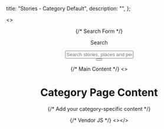 
  title: "Stories - Category Default",
  description: "",
};

<><Head>
  <meta charSet="utf-8" />
  <meta httpEquiv="x-ua-compatible" content="ie=edge" />
  <title>{metadata.title}</title>
  <meta name="description" content={metadata.description} />
  <meta name="viewport" content="width=device-width, initial-scale=1" />
  <link rel="shortcut icon" type="image/x-icon" href="/assets/imgs/theme/favicon.png" />
  <link rel="stylesheet" href="/assets/css/style.css" />
  <link rel="stylesheet" href="/assets/css/widgets.css" />
  <link rel="stylesheet" href="/assets/css/responsive.css" />
</Head><Sidebar /><Header /></>

{/* Search Form */}
<div className="main-search-form">
  <div className="container">
    <div className="pt-50 pb-50">
      <div className="row mb-20">
        <div className="col-12 align-self-center main-search-form-cover m-auto">
          <p className="text-center">
            <span className="search-text-bg">Search</span>
          </p>
          <form action="#" className="search-header">
            <div className="input-group w-100">
              <input
                type="text"
                className="form-control"
                placeholder="Search stories, places and people"
              />
              <div className="input-group-append">
                <button className="btn btn-search bg-white" type="submit">
                  <i className="elegant-icon icon_search"></i>
                </button>
              </div>
            </div>
          </form>
        </div>
      </div>
    </div>
  </div>
</div>

{/* Main Content */}
<><div className="container">
  <div className="row">
    <div className="col-lg-8">
      <h1>Category Page Content</h1>
      {/* Add your category-specific content */}
    </div>
    <div className="col-lg-4">
      <Sidebar />
    </div>
  </div>
</div><Footer /><div className="dark-mark"></div></>

{/* Vendor JS */}
<><script src="/assets/js/vendor/modernizr-3.6.0.min.js"></script><script src="/assets/js/vendor/jquery-3.6.0.min.js"></script><script src="/assets/js/vendor/popper.min.js"></script><script src="/assets/js/vendor/bootstrap.min.js"></script><script src="/assets/js/vendor/jquery.slicknav.js"></script><script src="/assets/js/vendor/slick.min.js"></script><script src="/assets/js/vendor/wow.min.js"></script><script src="/assets/js/vendor/jquery.ticker.js"></script><script src="/assets/js/vendor/jquery.vticker-min.js"></script><script src="/assets/js/vendor/jquery.scrollUp.min.js"></script><script src="/assets/js/vendor/jquery.nice-select.min.js"></script><script src="/assets/js/vendor/jquery.magnific-popup.js"></script><script src="/assets/js/vendor/jquery.sticky.js"></script><script src="/assets/js/vendor/perfect-scrollbar.js"></script><script src="/assets/js/vendor/waypoints.min.js"></script><script src="/assets/js/vendor/jquery.theia.sticky.js"></script><script src="/assets/js/main.js"></script></>
